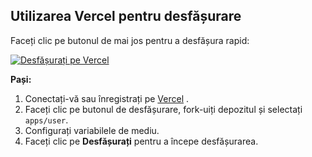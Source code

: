## Utilizarea Vercel pentru desfășurare

Faceți clic pe butonul de mai jos pentru a desfășura rapid:

[![Desfășurați pe Vercel](https://vercel.com/button)](https://vercel.com/new/clone?demo-description=PPanel%20este%20un%20instrument%20de%20panou%20proxy%20deschis%20profesional%20și%20perfect%2C%20conceput%20pentru%20a%20fi%20alegerea%20ideală%20pentru%20învățare%20și%20utilizare%20practică&demo-image=https%3A%2F%2Furlscan.io%2Fliveshot%2F%3Fwidth%3D1920%26height%3D1080%26url%3Dhttps%3A%2F%2Fuser.ppanel.dev&demo-title=Web%20PPanel%20utilizator&demo-url=https%3A%2F%2Fuser.ppanel.dev%2F&from=.&project-name=ppanel-user-web&repository-name=ppanel-web&repository-url=https%3A%2F%2Fgithub.com%2Fperfect-panel%2Fppanel-web&root-directory=apps%2Fuser&skippable-integrations=1)

**Pași:**

1. Conectați-vă sau înregistrați pe [Vercel](https://vercel.com/) .
2. Faceți clic pe butonul de desfășurare, fork-uiți depozitul și selectați `apps/user`.
3. Configurați variabilele de mediu.
4. Faceți clic pe **Desfășurați** pentru a începe desfășurarea.



<Giscus />
